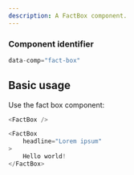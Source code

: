 ```yaml
---
description: A FactBox component.
---
```



### Component identifier
```js
data-comp="fact-box"
```

## Basic usage

Use the fact box component:

```js
<FactBox />
```

```js live
<FactBox
    headline="Lorem ipsum"
>
    Hello world!
</FactBox>
```
